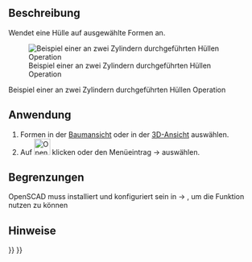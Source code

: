 <languages/>

{{Docnav/de
|[[OpenSCAD_MeshBoolean/de|Polygonnetz Boole]]
|[[OpenSCAD_Minkowski/de|Minkowski]]
|[[OpenSCAD_Workbench/de|OpenSCAD]]
|IconL=OpenSCAD_MeshBoolean.svg
|IconR=OpenSCAD_Minkowski.svg
|IconC=Workbench_OpenSCAD.svg
}}

{{GuiCommand/de
|Name=OpenSCAD Hull
|Name/de=OpenSCAD Hull
|MenuLocation=OpenSCAD → Hull‏‎
|Workbenches=[[OpenSCAD_Workbench/de|OpenSCAD]]
}}

<span id="Description"></span>
==Beschreibung== 

Wendet eine Hülle auf ausgewählte Formen an.

[[Image:Hull_example.jpg|Beispiel einer an zwei Zylindern durchgeführten Hüllen Operation]]

Beispiel einer an zwei Zylindern durchgeführten Hüllen Operation

<span id="Usage"></span>
==Anwendung== 

<div class="mw-translate-fuzzy">
# Formen in der [[Tree_view/de|Baumansicht]] oder in der [[3D_view/de|3D-Ansicht]] auswählen.
# Auf [[Image:OpenSCAD_Hull.svg|32px]] klicken oder den Menüeintrag {{KEY|OpenSCAD}} → {{KEY|[[Image:OpenSCAD_Hull.svg|32px]] Hülle}} auswählen.
</div>

<span id="Limitations"></span>
==Begrenzungen== 

<div class="mw-translate-fuzzy">
OpenSCAD muss installiert und konfiguriert sein in {{KEY|Bearbeiten}}  → {{KEY|Einstellungen}}, um die Funktion nutzen zu können
</div>

<span id="Notes"></span>
==Hinweise==


{{Docnav/de
|[[OpenSCAD_MeshBoolean/de|Polygonnetz Boole]]
|[[OpenSCAD_Minkowski/de|Minkowski]]
|[[OpenSCAD_Workbench/de|OpenSCAD]]
|IconL=OpenSCAD_MeshBoolean.svg
|IconR=OpenSCAD_Minkowski.svg
|IconC=Workbench_OpenSCAD.svg
}}

{{OpenSCAD_Tools_navi{{#translation:}}}}
{{Userdocnavi{{#translation:}}}}